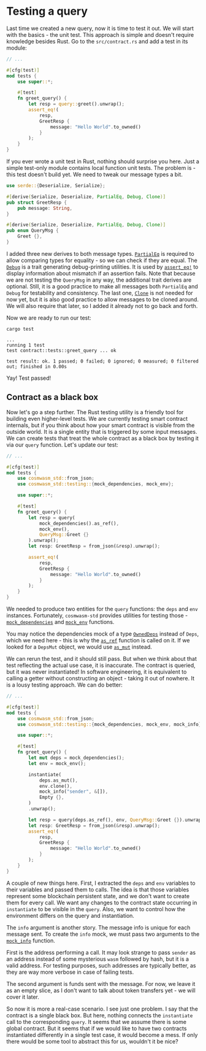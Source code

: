 # Testing a query

Last time we created a new query, now it is time to test it out. We will start with the basics - the
unit test. This approach is simple and doesn't require knowledge besides Rust. Go to the
`src/contract.rs` and add a test in its module:

```rust copy filename="src/contract.rs"
// ...

#[cfg(test)]
mod tests {
    use super::*;

    #[test]
    fn greet_query() {
        let resp = query::greet().unwrap();
        assert_eq!(
            resp,
            GreetResp {
                message: "Hello World".to_owned()
            }
        );
    }
}
```

If you ever wrote a unit test in Rust, nothing should surprise you here. Just a simple test-only
module contains local function unit tests. The problem is - this test doesn't build yet. We need to
tweak our message types a bit.

```rust {3, 8} copy filename="src/msg.rs" template="empty"
use serde::{Deserialize, Serialize};

#[derive(Serialize, Deserialize, PartialEq, Debug, Clone)]
pub struct GreetResp {
    pub message: String,
}

#[derive(Serialize, Deserialize, PartialEq, Debug, Clone)]
pub enum QueryMsg {
    Greet {},
}
```

I added three new derives to both message types.
[`PartialEq`](https://doc.rust-lang.org/std/cmp/trait.PartialEq.html) is required to allow comparing
types for equality - so we can check if they are equal. The
[`Debug`](https://doc.rust-lang.org/std/fmt/trait.Debug.html) is a trait generating debug-printing
utilities. It is used by [`assert_eq!`](https://doc.rust-lang.org/std/macro.assert_eq.html) to
display information about mismatch if an assertion fails. Note that because we are not testing the
`QueryMsg` in any way, the additional trait derives are optional. Still, it is a good practice to
make all messages both `PartialEq` and `Debug` for testability and consistency. The last one,
[`Clone`](https://doc.rust-lang.org/std/clone/trait.Clone.html) is not needed for now yet, but it is
also good practice to allow messages to be cloned around. We will also require that later, so I
added it already not to go back and forth.

Now we are ready to run our test:

```shell copy filename="TERMINAL"
cargo test
```

```shell filename="TERMINAL"
...
running 1 test
test contract::tests::greet_query ... ok

test result: ok. 1 passed; 0 failed; 0 ignored; 0 measured; 0 filtered out; finished in 0.00s
```

Yay! Test passed!

## Contract as a black box

Now let's go a step further. The Rust testing utility is a friendly tool for building even
higher-level tests. We are currently testing smart contract internals, but if you think about how
your smart contract is visible from the outside world. It is a single entity that is triggered by
some input messages. We can create tests that treat the whole contract as a black box by testing it
via our `query` function. Let's update our test:

```rust copy filename="src/contract.rs"
// ...

#[cfg(test)]
mod tests {
    use cosmwasm_std::from_json;
    use cosmwasm_std::testing::{mock_dependencies, mock_env};

    use super::*;

    #[test]
    fn greet_query() {
        let resp = query(
            mock_dependencies().as_ref(),
            mock_env(),
            QueryMsg::Greet {}
        ).unwrap();
        let resp: GreetResp = from_json(&resp).unwrap();

        assert_eq!(
            resp,
            GreetResp {
                message: "Hello World".to_owned()
            }
        );
    }
}
```

We needed to produce two entities for the `query` functions: the `deps` and `env` instances.
Fortunately, `cosmwasm-std` provides utilities for testing those -
[`mock_dependencies`](https://docs.rs/cosmwasm-std/latest/cosmwasm_std/testing/fn.mock_dependencies.html)
and [`mock_env`](https://docs.rs/cosmwasm-std/latest/cosmwasm_std/testing/fn.mock_env.html)
functions.

You may notice the dependencies mock of a type
[`OwnedDeps`](https://docs.rs/cosmwasm-std/latest/cosmwasm_std/struct.OwnedDeps.html) instead of
`Deps`, which we need here - this is why the
[`as_ref`](https://docs.rs/cosmwasm-std/latest/cosmwasm_std/struct.OwnedDeps.html#method.as_ref)
function is called on it. If we looked for a `DepsMut` object, we would use
[`as_mut`](https://docs.rs/cosmwasm-std/latest/cosmwasm_std/struct.OwnedDeps.html#method.as_mut)
instead.

We can rerun the test, and it should still pass. But when we think about that test reflecting the
actual use case, it is inaccurate. The contract is queried, but it was never instantiated! In
software engineering, it is equivalent to calling a getter without constructing an object - taking
it out of nowhere. It is a lousy testing approach. We can do better:

```rust copy filename="src/contract.rs"
// ...

#[cfg(test)]
mod tests {
    use cosmwasm_std::from_json;
    use cosmwasm_std::testing::{mock_dependencies, mock_env, mock_info};

    use super::*;

    #[test]
    fn greet_query() {
        let mut deps = mock_dependencies();
        let env = mock_env();

        instantiate(
            deps.as_mut(),
            env.clone(),
            mock_info("sender", &[]),
            Empty {},
        )
        .unwrap();

        let resp = query(deps.as_ref(), env, QueryMsg::Greet {}).unwrap();
        let resp: GreetResp = from_json(&resp).unwrap();
        assert_eq!(
            resp,
            GreetResp {
                message: "Hello World".to_owned()
            }
        );
    }
}
```

A couple of new things here. First, I extracted the `deps` and `env` variables to their variables
and passed them to calls. The idea is that those variables represent some blockchain persistent
state, and we don't want to create them for every call. We want any changes to the contract state
occurring in `instantiate` to be visible in the `query`. Also, we want to control how the
environment differs on the query and instantiation.

The `info` argument is another story. The message info is unique for each message sent. To create
the `info` mock, we must pass two arguments to the
[`mock_info`](https://docs.rs/cosmwasm-std/latest/cosmwasm_std/testing/fn.mock_info.html) function.

First is the address performing a call. It may look strange to pass `sender` as an address instead
of some mysterious `wasm` followed by hash, but it is a valid address. For testing purposes, such
addresses are typically better, as they are way more verbose in case of failing tests.

The second argument is funds sent with the message. For now, we leave it as an empty slice, as I
don't want to talk about token transfers yet - we will cover it later.

So now it is more a real-case scenario. I see just one problem. I say that the contract is a single
black box. But here, nothing connects the `instantiate` call to the corresponding `query`. It seems
that we assume there is some global contract. But it seems that if we would like to have two
contracts instantiated differently in a single test case, it would become a mess. If only there
would be some tool to abstract this for us, wouldn't it be nice?
